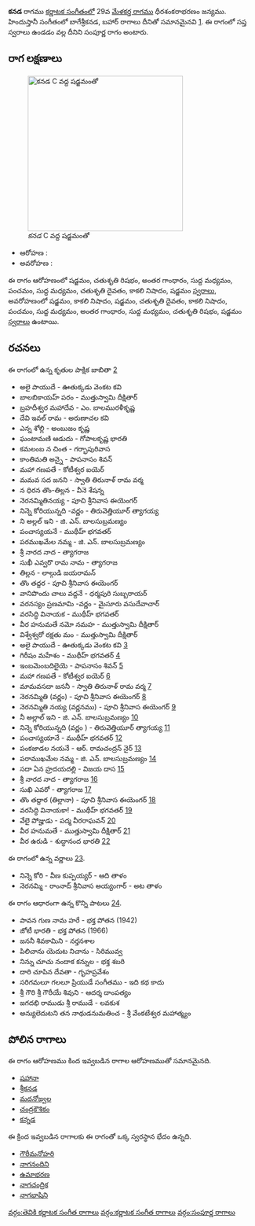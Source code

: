 {{Infobox ragam
	| name          	= కనడ
	| synonym	    	= 
	| mela          	= 
	| chakra        	= 
	| janaka        	= 
	| type          	= సంపూర్ణ
	| arohanam      	= {{svaraC|S|R2|G3|M1|P|M1|D2|N3|S'}} 
	| avarohanam    	= {{svaraC|S'|N3|S|D2|N3|P|M1|G3|M1|R2|S}}
	| jeeva         	=
	| chhaya        	=
	| nyasa         	=
	| vishesha      	= 
	| equivalent  		= బాగేశ్రీకనడ, బహార్
}}
{{కర్ణాటక సంగీత రాగాలు}}
'''కనడ''' రాగము [[కర్ణాటక సంగీతం]]లో 29వ [[మేళకర్త రాగము]] ధీరశంకరాభరణం జన్యము.  హిందుస్తానీ సంగీతంలో బాగేశ్రీకనడ, బహార్ రాగాలు దీనితో సమానమైనవి [https://karnatik.com/hcragatable.shtml]. ఈ రాగంలో సప్త స్వరాలు ఉండడం వల్ల దీనిని సంపూర్ణ రాగం అంటారు.


==రాగ లక్షణాలు==
[[Image:kanada_kb2wiki.png|thumb|right|316px|''కనడ'' C వద్ద షడ్జమంతో]]

* ఆరోహణ : {{svaraC|S|R2|G3|M1|P|M1|D2|N3|S'}} 
* అవరోహణ : {{svaraC|S'|N3|S|D2|N3|P|M1|G3|M1|R2|S}}

ఈ రాగం ఆరోహణంలో షడ్జమం, చతుశృతి రిషభం, అంతర గాంధారం, సుద్ద మధ్యమం, పంచమం, సుద్ద మధ్యమం, చతుశృతి దైవతం, కాకలి  నిషాదం, షడ్జమం [[స్వరాలు]], అవరోహణంలో షడ్జమం, కాకలి  నిషాదం, షడ్జమం, చతుశృతి దైవతం, కాకలి  నిషాదం, పంచమం, సుద్ద మధ్యమం, అంతర గాంధారం, సుద్ద మధ్యమం, చతుశృతి రిషభం, షడ్జమం [[స్వరాలు]] ఉంటాయి.

==రచనలు==
ఈ రాగంలో ఉన్న కృతుల పాక్షిక జాబితా [https://github.com/ssrihari/ragavardhini/blob/master/ragas/kritis.psv]
* అలై పాయుదే - ఊతుక్కడు వెంకట కవి
* బాలబికాయహ్ పరం - ముత్తుస్వామి దీక్షితార్
* బ్రహదీశ్వర మహాదేవ - ఎం. బాలమురళీకృష్ణ
* దేవి ఇవల్ రామ - అరుణాచల కవి
* ఎన్న శోల్లి - అంబుజం కృష్ణ
* ఘంటామణి ఆడుదు - గోపాలకృష్ణ భారతి
* కమలంబ న చింత - గర్భాపురివాస
* కాంతిమతి అన్నై - పాపనాసం  శివన్
* మహా గణపతే - కోటీశ్వర ఐయెర్
* మమవ సద జనని - స్వాతి తిరునాళ్ రామ వర్మ
* న ధిరన తొం-తిల్లన - వీనె శేషన్న
* నెరనమ్మితినయ్య - పూచి శ్రీనివాస ఈయెంగర్
* నిన్నె కోరియున్నది -వర్ణం - తిరువెత్తియూర్ త్యాగయ్య
* ని అల్లల్ ఇని - జి. ఎన్. బాలసుబ్రమణ్యం
* పంచాస్యయనే - ముథీహ్ భగవతర్
* పరముఖమేల  నమ్మ - జి. ఎన్. బాలసుబ్రమణ్యం
* శ్రీ నారద నాద - త్యాగరాజ
* సుఖీ ఎవ్వరొ రామ నామ - త్యాగరాజ
* తిల్లన - లాల్గుడి జయరామన్
* తొం తద్దర - పూచి శ్రీనివాస ఈయెంగర్
* వానిపొందు చాలు వద్దనే - ధర్మపురి సుబ్బరాయర్
* వరనస్యం  ప్రణమామి -వర్ణం - మైసూరు వసుదేవాచార్
* వరసిద్ధి వినాయక - ముథీహ్ భగవతర్
* వీర హనుమతే నమో నమహ - ముత్తుస్వామి దీక్షితార్
* విశ్వేశ్వరో  రక్షతు మం - ముత్తుస్వామి దీక్షితార్
* అలై పాయుదే - ఊతుక్కడు వెంకట కవి [http://www.karnatik.com/c1000.shtml]
* గిరీషం మహేశం - ముథీహ్ భగవతర్ [http://www.karnatik.com/c1954.shtml]
*  ఇంబమెంబదిలైయె - పాపనాసం  శివన్ [http://www.karnatik.com/c1557.shtml]
* మహా గణపతే - కోటీశ్వర ఐయెర్ [http://www.karnatik.com/c1870.shtml]
* మామవసదా జననీ - స్వాతి తిరునాళ్ రామ వర్మ [http://www.karnatik.com/c1019.shtml]
* నెరనమ్మితి (వర్ణం) - పూచి శ్రీనివాస ఈయెంగర్ [http://www.karnatik.com/c3086.shtml]
* నెరనమ్మితి నయ్య (వర్ణనము) - పూచి శ్రీనివాస ఈయెంగర్ [http://www.karnatik.com/c3241.shtml]
* నీ అల్లాల్ ఇని - జి. ఎన్. బాలసుబ్రమణ్యం [http://www.karnatik.com/c3063.shtml]
* నిన్నె కోరియున్నది  (వర్ణం ) - తిరువెత్తియూర్ త్యాగయ్య [http://www.karnatik.com/c3018.shtml]
* పంచాస్యయానే - ముథీహ్ భగవతర్ [http://www.karnatik.com/c2046.shtml]
* పంకజాడల నయనే - ఆర్. రామచంద్రన్ నైర్ [http://www.karnatik.com/c3116.shtml]
* పరాముఖమేల నమ్మ - జి. ఎన్. బాలసుబ్రమణ్యం [http://www.karnatik.com/c3073.shtml]
* సదా ఏన హ్రదయదల్లి - విజయ దాస [http://www.karnatik.com/c1216.shtml]
* శ్రీ నారద నాద - త్యాగరాజ [http://www.karnatik.com/c2839.shtml]
* సుఖి ఎవరో - త్యాగరాజ [http://www.karnatik.com/c1339.shtml]
* తొం  తద్దార  (తిల్లానా) - పూచి శ్రీనివాస ఈయెంగర్ [http://www.karnatik.com/c3272.shtml]
* వరసిద్ధి వినాయకా! - ముథీహ్ భగవతర్ [http://www.karnatik.com/c2128.shtml]
* వేలై పోజ్హుడు - పద్మ వీరరాఘవన్ [http://www.karnatik.com/c2987.shtml]
* వీర హనుమతే - ముత్తుస్వామి దీక్షితార్ [http://www.karnatik.com/c1347.shtml]
* వీర ఉరుడి - శుద్ధానంద  భారతి [http://www.karnatik.com/c1661.shtml]

ఈ రాగంలో ఉన్న వర్ణాలు [http://www.carnatica.in/kriti/varnamlist.htm].
* నిన్నె కోరి - వీణ కుప్పయ్యర్ - ఆది తాళం
* నెరనమ్మి - రాంనాద్ శ్రీనివాస అయ్యంగార్ - అట తాళం

ఈ రాగం ఆధారంగా ఉన్న కొన్ని పాటలు [http://rksanka.tripod.com/music/rslist.html].
* పావన గుణ నామ హరే - భక్త పోతన (1942)
* జోటీ భారతి - భక్త పోతన (1966)
* జననీ శివకామిని - నర్తనశాల
* పిలిచాను యెదుట నిచాను - సిరిమువ్వ
* నిన్ను చూచు నందాక కన్నుల - భక్త శబరి
* దారి చూపిన దేవతా - గృహప్రవేశం
* సరిగమలూ గలలూ ప్రియుడే సంగీతము - ఇది  కథ కాదు
* శ్రీ గౌరి శ్రీ గౌరీయే శివుని - ఆదర్శ  దాంపత్యం
* జగదభి రాముడు శ్రీ రాముడే - లవకుశ
* అన్యులెదుటని తన నాథుడనుమతించ - శ్రీ వేంకటేశ్వర మహాత్మ్యం




==పోలిన రాగాలు==
ఈ రాగం ఆరోహణము కింద ఇవ్వబడిన రాగాల ఆరోహణముతో సమానమైనది.
* [[షహానా]]
* [[శ్రీకనడ]]
* [[మదనోజ్వల]]
* [[చంద్రకౌశికం]]
* [[కన్నడ]]

ఈ క్రింద ఇవ్వబడిన రాగాలకు ఈ రాగంతో ఒక్క స్వరస్థాన భేదం ఉన్నది.
* [[గౌరీమనోహరి]]
* [[నాగనందిని]]
* [[ఉమాభరణ]]
* [[నాగచంద్రిక]]
* [[నాగభాషిని]]



[[వర్గం:తెవికి కర్ణాటక సంగీత రాగాలు]]
[[వర్గం:కర్ణాటక సంగీత రాగాలు]]
[[వర్గం:సంపూర్ణ రాగాలు]]